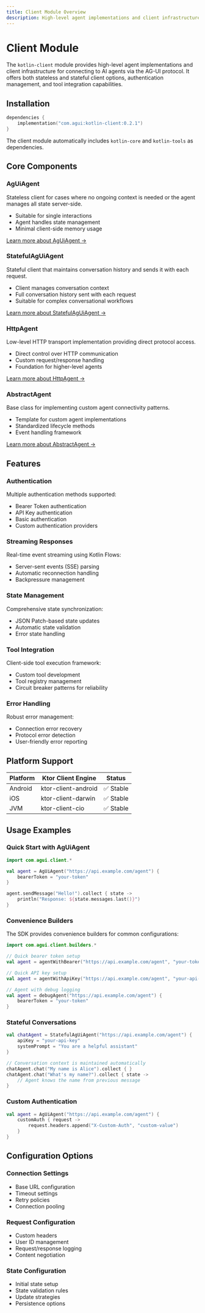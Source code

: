 ```yaml
---
title: Client Module Overview
description: High-level agent implementations and client infrastructure for the Kotlin SDK
---
```


# Client Module

The `kotlin-client` module provides high-level agent implementations and client infrastructure for connecting to AI agents via the AG-UI protocol. It offers both stateless and stateful client options, authentication management, and tool integration capabilities.

## Installation

```kotlin
dependencies {
    implementation("com.agui:kotlin-client:0.2.1")
}
```

The client module automatically includes `kotlin-core` and `kotlin-tools` as dependencies.

## Core Components

### AgUiAgent
Stateless client for cases where no ongoing context is needed or the agent manages all state server-side.
- Suitable for single interactions
- Agent handles state management
- Minimal client-side memory usage

[Learn more about AgUiAgent →](/docs/sdk/kotlin/client/agui-agent)

### StatefulAgUiAgent  
Stateful client that maintains conversation history and sends it with each request.
- Client manages conversation context
- Full conversation history sent with each request
- Suitable for complex conversational workflows

[Learn more about StatefulAgUiAgent →](/docs/sdk/kotlin/client/stateful-agui-agent)

### HttpAgent
Low-level HTTP transport implementation providing direct protocol access.
- Direct control over HTTP communication
- Custom request/response handling
- Foundation for higher-level agents

[Learn more about HttpAgent →](/docs/sdk/kotlin/client/http-agent)

### AbstractAgent
Base class for implementing custom agent connectivity patterns.
- Template for custom agent implementations
- Standardized lifecycle methods
- Event handling framework

[Learn more about AbstractAgent →](/docs/sdk/kotlin/client/abstract-agent)

## Features

### Authentication
Multiple authentication methods supported:
- Bearer Token authentication
- API Key authentication  
- Basic authentication
- Custom authentication providers

### Streaming Responses
Real-time event streaming using Kotlin Flows:
- Server-sent events (SSE) parsing
- Automatic reconnection handling
- Backpressure management

### State Management
Comprehensive state synchronization:
- JSON Patch-based state updates
- Automatic state validation
- Error state handling

### Tool Integration
Client-side tool execution framework:
- Custom tool development
- Tool registry management
- Circuit breaker patterns for reliability

### Error Handling
Robust error management:
- Connection error recovery
- Protocol error detection
- User-friendly error reporting

## Platform Support

| Platform | Ktor Client Engine | Status |
|----------|-------------------|--------|
| Android | ktor-client-android | ✅ Stable |
| iOS | ktor-client-darwin | ✅ Stable |
| JVM | ktor-client-cio | ✅ Stable |

## Usage Examples

### Quick Start with AgUiAgent

```kotlin
import com.agui.client.*

val agent = AgUiAgent("https://api.example.com/agent") {
    bearerToken = "your-token"
}

agent.sendMessage("Hello!").collect { state ->
    println("Response: ${state.messages.last()}")
}
```

### Convenience Builders

The SDK provides convenience builders for common configurations:

```kotlin
import com.agui.client.builders.*

// Quick bearer token setup
val agent = agentWithBearer("https://api.example.com/agent", "your-token")

// Quick API key setup  
val agent = agentWithApiKey("https://api.example.com/agent", "your-api-key")

// Agent with debug logging
val agent = debugAgent("https://api.example.com/agent") {
    bearerToken = "your-token"
}
```

### Stateful Conversations

```kotlin
val chatAgent = StatefulAgUiAgent("https://api.example.com/agent") {
    apiKey = "your-api-key"
    systemPrompt = "You are a helpful assistant"
}

// Conversation context is maintained automatically
chatAgent.chat("My name is Alice").collect { }
chatAgent.chat("What's my name?").collect { state ->
    // Agent knows the name from previous message
}
```

### Custom Authentication

```kotlin
val agent = AgUiAgent("https://api.example.com/agent") {
    customAuth { request ->
        request.headers.append("X-Custom-Auth", "custom-value")
    }
}
```

## Configuration Options

### Connection Settings
- Base URL configuration
- Timeout settings
- Retry policies
- Connection pooling

### Request Configuration  
- Custom headers
- User ID management
- Request/response logging
- Content negotiation

### State Configuration
- Initial state setup
- State validation rules
- Update strategies
- Persistence options